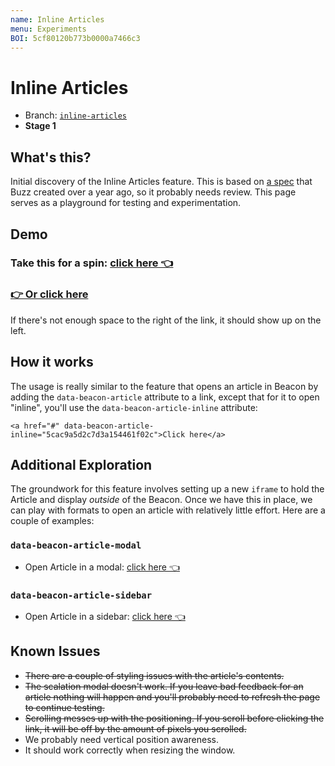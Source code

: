 ```yaml
---
name: Inline Articles
menu: Experiments
BOI: 5cf80120b773b0000a7466c3
---
```



# Inline Articles

- Branch: [`inline-articles`](https://github.com/helpscout/beacon2/tree/inline-articles)
- **Stage 1**

## What's this?

Initial discovery of the Inline Articles feature. This is based on [a spec](https://trello.com/c/v6tP7T3X/19-5-in-page-article-links) that Buzz created over a year ago, so it probably needs review. This page serves as a playground for testing and experimentation.

## Demo

<div>
  <h3>Take this for a spin: <a href="#" data-beacon-article-inline="5cac9a5d2c7d3a154461f02c">click here 👈</a></h3>
  <h3 style={{textAlign: 'right'}}><a href="#" data-beacon-article-inline="5cac9a5d2c7d3a154461f02c">👉 Or click here</a></h3>
  <p style={{textAlign: 'right'}}>If there's not enough space to the right of the link, it should show up on the left.</p>
</div>

## How it works

The usage is really similar to the feature that opens an article in Beacon by adding the `data-beacon-article` attribute to a link, except that for it to open "inline", you'll use the `data-beacon-article-inline` attribute:

```
<a href="#" data-beacon-article-inline="5cac9a5d2c7d3a154461f02c">Click here</a>
```

## Additional Exploration

The groundwork for this feature involves setting up a new `iframe` to hold the Article and display _outside_ of the Beacon.
Once we have this in place, we can play with formats to open an article with relatively little effort. Here are a couple of examples:

### `data-beacon-article-modal`

<ul>
  <li>Open Article in a modal: <a href="#" data-beacon-article-modal="5cac9a5d2c7d3a154461f02c">click here 👈</a></li>
</ul>

### `data-beacon-article-sidebar`

<ul>
  <li>Open Article in a sidebar: <a href="#" data-beacon-article-sidebar="5cac9a5d2c7d3a154461f02c">click here 👈</a></li>
</ul>

## Known Issues

- <s>There are a couple of styling issues with the article's contents.</s>
- <s>The scalation modal doesn't work. If you leave bad feedback for an article nothing will happen and you'll probably need to refresh the page to continue testing.</s>
- <s>Scrolling messes up with the positioning. If you scroll before clicking the link, it will be off by the amount of pixels you scrolled.</s>
- We probably need vertical position awareness.
- It should work correctly when resizing the window.
